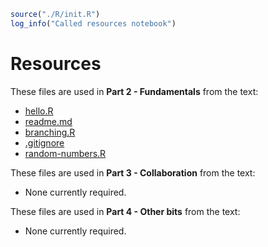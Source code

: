 
```r
source("./R/init.R")
log_info("Called resources notebook")
```

# Resources {#sec-resources-page}

These files are used in **Part 2 - Fundamentals** from the text:

+ [hello.R](../resources/fundamentals/hello.R)
+ <a href="../resources/fundamentals/readme.md">readme.md</a>
+ <a href="../resources/fundamentals/branching.R">branching.R</a>
+ <a href="../resources/fundamentals/.gitignore">.gitignore</a>
+ [random-numbers.R](../resources/fundamentals/random-numbers.R)

These files are used in **Part 3 - Collaboration** from the text:

+ None currently required.

These files are used in **Part 4 - Other bits** from the text:

+ None currently required.
